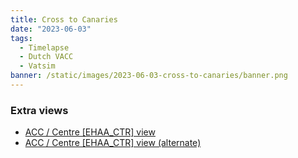 ```yaml
---
title: Cross to Canaries
date: "2023-06-03"
tags:
  - Timelapse
  - Dutch VACC
  - Vatsim
banner: /static/images/2023-06-03-cross-to-canaries/banner.png
---
```


<Youtube id="B3AwVsPnZJI" />

### Extra views

- [ACC / Centre [EHAA_CTR] view](https://youtu.be/Zn8_N6BbRRo)
- [ACC / Centre [EHAA_CTR] view (alternate)](https://youtu.be/BwWfa_hIRYA)
